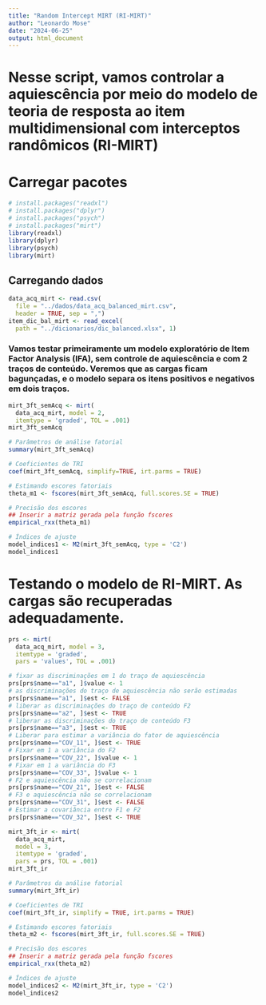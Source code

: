 ---
title: "Random Intercept MIRT (RI-MIRT)"
author: "Leonardo Mose"
date: "2024-06-25"
output: html_document
---

# Nesse script, vamos controlar a aquiescência por meio do modelo de **teoria de resposta ao item multidimensional com interceptos randômicos (RI-MIRT)**


# Carregar pacotes
```{r}
# install.packages("readxl")
# install.packages("dplyr")
# install.packages("psych")
# install.packages("mirt")
library(readxl)
library(dplyr)
library(psych)
library(mirt)
```


## Carregando dados
```{r}
data_acq_mirt <- read.csv(
  file = "../dados/data_acq_balanced_mirt.csv",
  header = TRUE, sep = ",")
item_dic_bal_mirt <- read_excel(
  path = "../dicionarios/dic_balanced.xlsx", 1)
```


### Vamos testar primeiramente um modelo exploratório de Item Factor Analysis (IFA), sem controle de aquiescência e com 2 traços de conteúdo. Veremos que as cargas ficam bagunçadas, e o modelo separa os itens positivos e negativos em dois traços.
```{r}
mirt_3ft_semAcq <- mirt(
  data_acq_mirt, model = 2, 
  itemtype = 'graded', TOL = .001)
mirt_3ft_semAcq

# Parâmetros de análise fatorial
summary(mirt_3ft_semAcq)

# Coeficientes de TRI
coef(mirt_3ft_semAcq, simplify=TRUE, irt.parms = TRUE)

# Estimando escores fatoriais
theta_m1 <- fscores(mirt_3ft_semAcq, full.scores.SE = TRUE)

# Precisão dos escores
## Inserir a matriz gerada pela função fscores
empirical_rxx(theta_m1)

# Índices de ajuste
model_indices1 <- M2(mirt_3ft_semAcq, type = 'C2')
model_indices1
```


# Testando o modelo de RI-MIRT. As cargas são recuperadas adequadamente.
```{r}
prs <- mirt(
  data_acq_mirt, model = 3, 
  itemtype = 'graded',
  pars = 'values', TOL = .001)

# fixar as discriminações em 1 do traço de aquiescência
prs[prs$name=="a1", ]$value <- 1
# as discriminações do traço de aquiescência não serão estimadas
prs[prs$name=="a1", ]$est <- FALSE 
# liberar as discriminações do traço de conteúdo F2
prs[prs$name=="a2", ]$est <- TRUE 
# liberar as discriminações do traço de conteúdo F3
prs[prs$name=="a3", ]$est <- TRUE
# Liberar para estimar a variância do fator de aquiescência
prs[prs$name=="COV_11", ]$est <- TRUE
# Fixar em 1 a variância do F2
prs[prs$name=="COV_22", ]$value <- 1 
# Fixar em 1 a variância do F3
prs[prs$name=="COV_33", ]$value <- 1 
# F2 e aquiescência não se correlacionam
prs[prs$name=="COV_21", ]$est <- FALSE 
# F3 e aquiescência não se correlacionam
prs[prs$name=="COV_31", ]$est <- FALSE 
# Estimar a covariância entre F1 e F2
prs[prs$name=="COV_32", ]$est <- TRUE 

mirt_3ft_ir <- mirt(
  data_acq_mirt, 
  model = 3, 
  itemtype = 'graded',
  pars = prs, TOL = .001)
mirt_3ft_ir

# Parâmetros da análise fatorial
summary(mirt_3ft_ir)

# Coeficientes de TRI
coef(mirt_3ft_ir, simplify = TRUE, irt.parms = TRUE)

# Estimando escores fatoriais
theta_m2 <- fscores(mirt_3ft_ir, full.scores.SE = TRUE)

# Precisão dos escores
## Inserir a matriz gerada pela função fscores
empirical_rxx(theta_m2)

# Índices de ajuste
model_indices2 <- M2(mirt_3ft_ir, type = 'C2')
model_indices2
```
